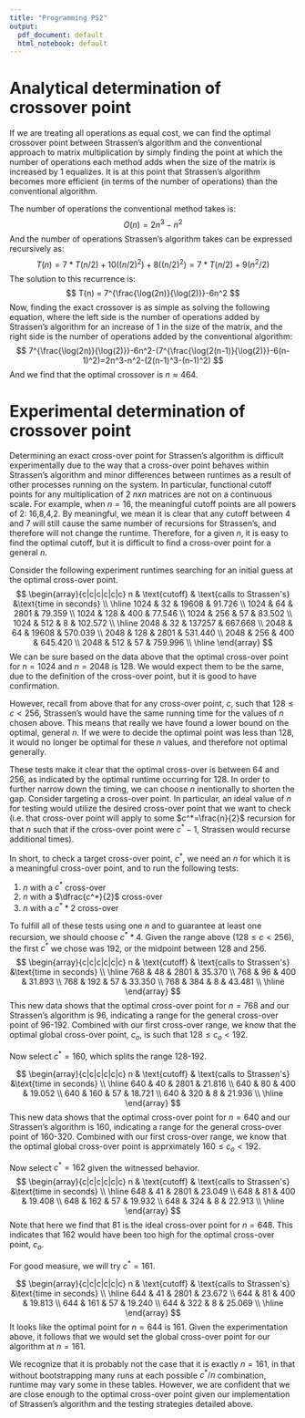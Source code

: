 ```yaml
---
title: "Programming PS2"
output:
  pdf_document: default
  html_notebook: default
---
```


# Analytical determination of crossover point
If we are treating all operations as equal cost, we can find the optimal crossover point between Strassen's algorithm and the conventional approach to matrix multiplication by simply finding the point at which the number of operations each method adds when the size of the matrix is increased by 1 equalizes. It is at this point that Strassen's algorithm becomes more efficient (in terms of the number of operations) than the conventional algorithm.

The number of operations the conventional method takes is:
$$
O(n) = 2n^3-n^2
$$
  And the number of operations Strassen's algorithm takes can be expressed recursively as:
$$ 
T(n) = 7*T(n/2)+10((n/2)^2)+8((n/2)^2) = 7*T(n/2)+9(n^2/2)
$$
The solution to this recurrence is:
$$
T(n) = 7^{\frac{\log(2n)}{\log(2)}}-6n^2
$$
Now, finding the exact crossover is as simple as solving the following equation, where the left side is the number of operations added by Strassen's algorithm for an increase of 1 in the size of the matrix, and the right side is the number of operations added by the conventional algorithm:
  $$
  7^{\frac{\log(2n)}{\log(2)}}-6n^2-(7^{\frac{\log(2(n-1)}{\log(2)}}-6(n-1)^2)=2n^3-n^2-(2(n-1)^3-(n-1)^2)
  $$
    And we find that the optimal crossover is $n \approx 464$.

# Experimental determination of crossover point
Determining an exact cross-over point for Strassen's algorithm is difficult experimentally due to the way that a cross-over point behaves within Strassen's algorithm and minor differences between runtimes as a result of other processes running on the system.  In particular, functional cutoff points for any multiplication of 2 $nxn$ matrices are not on a continuous scale.  For example, when $n=16$, the meaningful cutoff points are all powers of 2: 16,8,4,2.  By meaningful, we mean it is clear that any cutoff between 4 and 7 will still cause the same number of recursions for Strassen's, and therefore will not change the runtime. Therefore, for a given $n$, it is easy to find the optimal cutoff, but it is difficult to find a cross-over point for a general $n$.

Consider the following experiment runtimes searching for an initial guess at the optimal cross-over point.
$$
\begin{array}{c|c|c|c|c|c}
n & \text{cutoff}   & \text{calls to Strassen's} &\text{time in seconds} \\ \hline
1024 & 32  & 19608  & 91.726  \\ 
1024 & 64  & 2801   & 79.359  \\ 
1024 & 128 & 400    & 77.546  \\ 
1024 & 256 & 57     & 83.502  \\ 
1024 & 512 & 8      & 102.572 \\ \hline
2048 & 32  & 137257 & 667.668 \\ 
2048 & 64  & 19608  & 570.039 \\ 
2048 & 128 & 2801   & 531.440 \\ 
2048 & 256 & 400    & 645.420 \\ 
2048 & 512 & 57     & 759.996 \\ \hline
\end{array}
$$
We can be sure based on the data above that the optimal cross-over point for $n=1024$ and $n=2048$ is 128.  We would expect them to be the same, due to the definition of the cross-over point, but it is good to have confirmation.

However, recall from above that for any cross-over point, $c$, such that $128\leq c<256$, Strassen's would have the same running time for the values of $n$ chosen above.  This means that really we have found a lower bound on the optimal, general $n$.  If we were to decide the optimal point was less than 128, it would no longer be optimal for these $n$ values, and therefore not optimal generally.

These tests make it clear that the optimal cross-over is between 64 and 256, as indicated by the optimal runtime occurring for 128.  In order to further narrow down the timing, we can choose $n$ inentionally to shorten the gap.  Consider targeting a cross-over point.  In particular, an ideal value of $n$ for testing would utilize the desired cross-over point that we want to check (i.e. that cross-over point will apply to some $c^*=\frac{n}{2}$ recursion for that $n$ such that if the cross-over point were $c^*-1$, Strassen would recurse additional times).

In short, to check a target cross-over point, $c^*$, we need an $n$ for which it is a meaningful cross-over point, and to run the following tests:

1. $n$ with a $c^*$ cross-over
2. $n$ with a $\dfrac{c^*}{2}$ cross-over
3. $n$ with a $c^**2$ cross-over

To fulfill all of these tests using one $n$ and to guarantee at least one recursion, we should choose $c^**4$.  Given the range above ($128\leq c < 256$), 
the first $c^*$ we chose was 192, or the midpoint between 128 and 256.
$$
\begin{array}{c|c|c|c|c|c}
n & \text{cutoff}   & \text{calls to Strassen's} &\text{time in seconds} \\ \hline
768 & 48  & 2801 & 35.370 \\ 
768 & 96  & 400  & 31.893 \\
768 & 192 & 57   & 33.350 \\ 
768 & 384 & 8    & 43.481 \\ \hline
\end{array}
$$
This new data shows that the optimal cross-over point for $n=768$ and our Strassen's algorithm is 96, indicating a range for the general cross-over point of 96-192.  Combined with our first cross-over range, we know that the optimal global cross-over point, $c_o$, is such that $128\leq c_o <192$.

Now select $c^*=160$, which splits the range 128-192.

$$
\begin{array}{c|c|c|c|c|c}
n & \text{cutoff}   & \text{calls to Strassen's} &\text{time in seconds} \\ \hline
640 & 40  & 2801 & 21.816 \\ 
640 & 80  & 400  & 19.052 \\
640 & 160 & 57   & 18.721 \\ 
640 & 320 & 8    & 21.936 \\ \hline
\end{array}
$$
This new data shows that the optimal cross-over point for $n=640$ and our Strassen's algorithm is 160, indicating a range for the general cross-over point of 160-320.  Combined with our first cross-over range, we know that the optimal global cross-over point is apprximately $160\leq c_o <192$.

Now select $c^*=162$ given the witnessed behavior.
$$
\begin{array}{c|c|c|c|c|c}
n & \text{cutoff}   & \text{calls to Strassen's} &\text{time in seconds} \\ \hline
648 & 41  & 2801 & 23.049 \\ 
648 & 81  & 400  & 19.408 \\
648 & 162 & 57   & 19.932 \\ 
648 & 324 & 8    & 22.913 \\ \hline
\end{array}
$$
Note that here we find that 81 is the ideal cross-over point for $n=648$.  This indicates that 162 would have been too high for the optimal cross-over point, $c_o$.

For good measure, we will try $c^*=161$.

$$
\begin{array}{c|c|c|c|c|c}
n & \text{cutoff}   & \text{calls to Strassen's} &\text{time in seconds} \\ \hline
644 & 41  & 2801 & 23.672 \\ 
644 & 81  & 400  & 19.813 \\
644 & 161 & 57   & 19.240 \\ 
644 & 322 & 8    & 25.069 \\ \hline
\end{array}
$$
It looks like the optimal point for $n=644$ is 161.  Given the experimentation above, it follows that we would set the global cross-over point for our algorithm at $n=161$.  

We recognize that it is probably not the case that it is exactly $n=161$, in that without bootstrapping many runs at each possible $c^*\text{/}n$ combination, runtime may vary some in these tables.  However, we are confident that we are close enough to the optimal cross-over point given our implementation of Strassen's algorithm and the testing strategies detailed above. 
